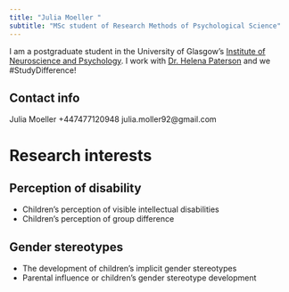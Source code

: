 ```yaml
---
title: "Julia Moeller "
subtitle: "MSc student of Research Methods of Psychological Science"
---
```


I am a postgraduate student in the University of Glasgow's
[Institute of Neuroscience and Psychology](http://www.gla.ac.uk/researchinstitutes/neurosciencepsychology/).
I work with [Dr. Helena Paterson](https://www.gla.ac.uk/schools/psychology/staff/helenapaterson/) 
and we #StudyDifference!

## Contact info
Julia Moeller
+447477120948
julia.moller92@gmail.com

# Research interests

## Perception of disability
* Children's perception of visible intellectual disabilities
* Children's perception of group difference

## Gender stereotypes
* The development of children's implicit gender stereotypes
* Parental influence or children's gender stereotype development 